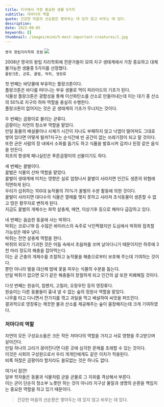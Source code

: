 ```yaml
---
title: 지구에서 가장 중요한 생물 5가지
subtitle: 저마다의 역할
quote: 건강한 마음의 선순환은 쌓아두는 데 있지 않고 비우는 데 있다.
description: 
date: 2022-09-05
keywords: []
thumbnail: /images/mind/5-most-important-creatures/1.jpg
---
```


`영국 왕립지리학회 포럼`
![](/images/mind/5-most-important-creatures/2.jpg)

2008년 영국의 왕립 지리학회에 전문가들이 모여 지구 생태계에서 가장 중요하고 대체 불가능한 생물종 5가지를 선정했다.  
`플랑크톤, 균류, 꿀벌, 박쥐, 영장류`

첫 번째는 바닷물에 부유하는 플랑크톤이다.  
플랑크톤은 바다를 떠다니는 부유 생물로 먹이 피라미드의 기초가 된다.  
식물성 플랑크톤은 광합성을 통해 이산화탄소를 산소로 만들어내는데 이는 대기 중 산소의 50%로 지구의 허파 역할을 충실히 수행한다.  
플랑크톤이 없어지는 것은 곧 생태계의 기초가 무너지는 것이다.  

두 번째는 곰팡이로 불리는 균류다.  
곰팡이는 자연의 청소부 역할을 맡았다.  
만일 동물의 배설물이나 사체가 시간이 지나도 부패하지 않고 낙엽이 떨어져도 그대로 쌓여 있다면 어떻게 될까?지구는 순식간에 빈 공간이 없는 쓰레기장이 되고 말 것이다.  
또한 균은 사람의 장 내에서 소화를 돕기도 하고 식품을 발효시켜 김치나 된장 같은 음식을 만든다.  
최초의 항생제 페니실린은 푸른곰팡이의 선물이기도 하다.  

세 번째는 꿀벌이다.  
꿀벌은 식물의 산파 역할을 맡았다.  
꿀벌이 생태계에 미치는 영향은 실로 엄청나서 꿀벌이 사라지면 인간도 생존의 위협에 직면하게 된다.  
우리가 섭취하는 100대 농작물의 70%가 꿀벌의 수분 활동에 의한 것이다.  
꿀벌이 사라지면 대다수의 식물은 열매를 맺지 못하고 사라져 초식동물이 생존할 수 없고 땅은 황무지로 변하게 된다.  
지금도 꿀벌의 개체수는 화학 살충제, 매연, 이상기후 등으로 해마다 급감하고 있다.  

네 번째는 음습한 동굴에 사는 박쥐다.  
박쥐는 코로나19 등 수많은 바이러스의 숙주로 낙인찍혔지만 도심에서 박쥐와 접촉할 가능성은 매우 낮다.  
박쥐는 천연 살충제 역할을 한다.  
박쥐의 외모가 기괴한 것은 어둠 속에서 초음파를 쏘며 날아다니기 때문이지만 하루에 3천 마리 정도의 해충을 잡아먹는다.   
이는 곧 곤충의 개체수를 조절하고 농작물을 해충으로부터 보호해 주는데 기여하는 것이다.  
뿐만 아니라 벌을 대신해 밤에 꽃을 피우는 식물의 수분을 돕는다.  
만일 박쥐가 없으면 모기 같은 해충들이 창궐하게 되고 인간의 삶 또한 피폐해질 것이다.  

다섯 번째는 원숭이, 침팬지, 고릴라, 오랑우탄 등의 영장류다.  
원숭이는 다른 동물들이 흉내 낼 수 없는 숲의 정원사 역할을 맡았다.  
나무를 타고 다니면서 잔가지를 꺾고 과일을 먹고 배설하여 씨앗을 퍼뜨린다.  
결과적으로 영장류는 깨끗한 물과 산소를 제공해주는 숲이 울창해지는데 크게 기여하였다.  

### 저마다의 역할
자연의 모든 구성요소들은 크든 작든 저마다의 역할을 가지고 서로 영향을 주고받으며 살아간다.  
만일 하나의 고리가 끊어진다면 다른 곳에 심각한 문제를 초래할 수 있는 것이다.  
이것은 사회의 구성원으로서 우리 개개인에게도 같은 이치가 적용된다.  
비록 하찮은 곰팡이라 할지라도 쓸모없는 것은 하나도 없다.  

여기서 잠깐!  
일부 학자들은 동물과 식물처럼 균을 균물로 그 지위를 격상해서 부른다.  
이는 균이 단순히 청소부 노릇만 하는 것이 아니라 지구상 물질과 생명의 순환을 책임지는 중요한 역할을 하고 있기 때문이다.  

> 건강한 마음의 선순환은 쌓아두는 데 있지 않고 비우는 데 있다.  